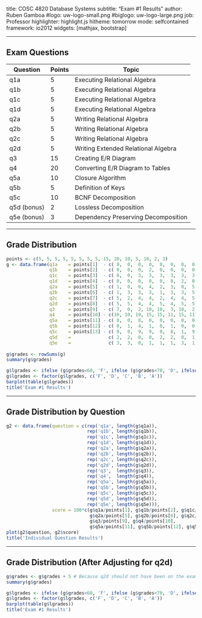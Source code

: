 title:        COSC 4820 Database Systems
subtitle:     "Exam #1 Results"
author:       Ruben Gamboa
#logo:         uw-logo-small.png
#biglogo:      uw-logo-large.png
job:          Professor
highlighter:  highlight.js
hitheme:      tomorrow
mode:         selfcontained
framework:    io2012
widgets:      [mathjax, bootstrap]

---

<style>
.title-slide {
     background-color: #EDE0CF; /* CBE7A5; #EDE0CF; ; #CA9F9D*/
     background-image: url(assets/img/uw-logo-large.png);
     background-repeat: no-repeat;
     background-position: center top;
   }
</style>

## Exam Questions

Question   | Points | Topic
-----------|--------|-----------------------------------
q1a        |      5 | Executing Relational Algebra
q1b        |      5 | Executing Relational Algebra
q1c        |      5 | Executing Relational Algebra
q1d        |      5 | Executing Relational Algebra
q2a        |      5 | Writing Relational Algebra
q2b        |      5 | Writing Relational Algebra
q2c        |      5 | Writing Relational Algebra
q2d        |      5 | Writing Extended Relational Algebra
q3         |     15 | Creating E/R Diagram
q4         |     20 | Converting E/R Diagram to Tables
q5a        |     10 | Closure Algorithm
q5b        |      5 | Definition of Keys
q5c        |     10 | BCNF Decomposition
q5d (bonus)|      2 | Lossless Decomposition
q5e (bonus)|      3 | Dependency Preserving Decomposition

----

## Grade Distribution

```r
points <- c(5, 5, 5, 5, 5, 5, 5, 5, 15, 20, 10, 5, 10, 2, 3)
g <- data.frame(q1a    = points[1]  - c( 0,  0,  0,  0,  0,  0,  0,  0,  0,  0,  0,  0,  0,  0,  0,  0,  0,  0,  0,  0,  0,  0,  0,  0,  0,  0),
                q1b    = points[2]  - c( 0,  0,  0,  2,  0,  0,  0,  0,  0,  0,  0,  0,  0,  0,  0,  0,  3,  0,  0,  0,  0,  0,  0,  0,  0,  0),
                q1c    = points[3]  - c( 0,  0,  3,  3,  3,  3,  3,  3,  3,  3,  3,  3,  4,  3,  3,  3,  3,  3,  3,  3,  3,  3,  3,  3,  3,  3),
                q1d    = points[4]  - c( 0,  0,  0,  0,  0,  0,  2,  0,  2,  0,  0,  0,  1,  0,  2,  0,  0,  0,  0,  0,  0,  0,  0,  0,  0,  0),
                q2a    = points[5]  - c( 1,  0,  0,  4,  2,  3,  0,  5,  0,  0,  0,  4,  0,  0,  0,  0,  0,  0,  0,  0,  0,  1,  0,  0,  0,  0),
                q2b    = points[6]  - c( 1,  3,  3,  3,  1,  3,  3,  5,  1,  1,  1,  3,  1,  2,  0,  1,  3,  0,  1,  1,  1,  3,  1,  1,  3,  1),
                q2c    = points[7]  - c( 5,  2,  4,  4,  2,  4,  4,  5,  2,  5,  4,  4,  0,  3,  4,  4,  4,  0,  4,  1,  4,  4,  4,  0,  3,  1),
                q2d    = points[8]  - c( 5,  5,  4,  4,  5,  4,  5,  5,  2,  5,  5,  4,  4,  4,  4,  2,  4,  5,  4,  4,  4,  4,  3,  4,  5,  4),
                q3     = points[9]  - c( 7,  0,  2, 10, 10,  3, 10,  2,  3,  5, 10,  1,  5,  3,  5,  0,  4,  0,  1,  7,  2,  7,  0,  5,  0,  0),
                q4     = points[10] - c(10, 10, 19, 15, 15, 11, 15, 11,  7, 13, 15, 13, 11, 12, 12, 20, 13,  2, 12, 10, 15,  5, 10,  0, 11,  5),
                q5a    = points[11] - c( 0,  0,  8,  0,  0,  0,  0,  0,  0,  0,  0,  0,  0,  0,  0,  0,  0,  0,  0,  0,  0,  0,  3,  0,  0,  0),
                q5b    = points[12] - c( 0,  1,  4,  1,  0,  1,  0,  0,  0,  0,  0,  0,  0,  0,  1,  0,  1,  0,  1,  0,  0,  1,  1,  0,  1,  0),
                q5c    = points[13] - c( 0,  0,  9,  9,  8,  8,  1,  9,  3,  0,  0,  0,  9,  0,  9,  0,  9,  0,  0,  0,  0,  9,  9,  0,  0,  0),
                q5d    =              c( 2,  2,  0,  0,  2,  2,  0,  1,  1,  2,  2,  2,  2,  2,  2,  2,  0,  2,  2,  2,  2,  0,  0,  2,  2,  2),
                q5e    =              c( 3,  3,  0,  1,  1,  1,  3,  1,  0,  1,  3,  1,  0,  3,  0,  3,  1,  3,  3,  3,  3,  1,  0,  3,  3,  1))
                
g$grades <- rowSums(g)
summary(g$grades)

g$lgrades <- ifelse (g$grades<60, 'F', ifelse (g$grades<70, 'D', ifelse (g$grades<80, 'C', ifelse (g$grades<90, 'B', 'A'))))
g$lgrades <- factor(g$lgrades, c('F', 'D', 'C', 'B', 'A'))
barplot(table(g$lgrades))
title('Exam #1 Results')
```

---

## Grade Distribution by Question

```r
g2 <- data.frame(question = c(rep('q1a', length(g$q1a)),
                              rep('q1b', length(g$q1b)),
                              rep('q1c', length(g$q1c)),
                              rep('q1d', length(g$q1d)),
                              rep('q2a', length(g$q2a)),
                              rep('q2b', length(g$q2b)),
                              rep('q2c', length(g$q2c)),
                              rep('q2d', length(g$q2d)),
                              rep('q3',  length(g$q3)),
                              rep('q4',  length(g$q4)),
                              rep('q5a', length(g$q5a)),
                              rep('q5b', length(g$q5b)),
                              rep('q5c', length(g$q5c)),
                              rep('q5d', length(g$q5d)),
                              rep('q5e', length(g$q5e))),
                 score = 100*c(g$q1a/points[1], g$q1b/points[2], g$q1c/points[3], g$q1d/points[4], 
                               g$q2a/points[5], g$q2b/points[6], g$q2c/points[7], g$q2d/points[8], 
                               g$q3/points[9], g$q4/points[10], 
                               g$q5a/points[11], g$q5b/points[12], g$q5c/points[13], g$q5d/points[14], g$q5e/points[15]))
plot(g2$question, g2$score)
title('Individual Question Results')
```

----

## Grade Distribution (After Adjusting for q2d)

```r
g$grades <- g$grades + 5 # Because q2d should not have been on the exam
summary(g$grades)

g$lgrades <- ifelse (g$grades<60, 'F', ifelse (g$grades<70, 'D', ifelse (g$grades<80, 'C', ifelse (g$grades<90, 'B', 'A'))))
g$lgrades <- factor(g$lgrades, c('F', 'D', 'C', 'B', 'A'))
barplot(table(g$lgrades))
title('Exam #1 Results')
```


